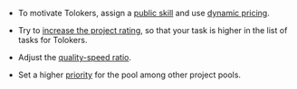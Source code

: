 <Cut title="How can I speed up the pool completion?">

- To motivate Tolokers, assign a [public skill](/docs/guide/nav-create#public) and use [dynamic pricing](/docs/guide/dynamic-pricing).

- Try to [increase the project rating](/docs/guide/project_rating_stat), so that your task is higher in the list of tasks for Tolokers.

- Adjust the [quality-speed ratio](/docs/guide/adjust).

- Set a higher [priority](/docs/guide/pool_poolparams#priority) for the pool among other project pools.

</Cut>

